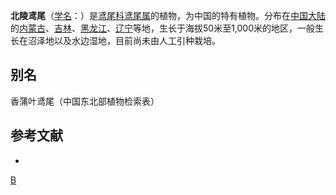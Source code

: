 {{Speciesbox 
| genus = Iris
| species = typhifolia
| status = NE
| status_system = IUCN3.1
| authority = Kitagawa
}}

'''北陵鸢尾'''（[[学名|学名]]：{{lang|la|''Iris typhifolia''}}）是[[鸢尾科|鸢尾科]][[鸢尾属|鸢尾属]]的植物，为中国的特有植物。分布在[[中国大陆|中国大陆]]的[[内蒙古|内蒙古]]、[[吉林|吉林]]、[[黑龙江|黑龙江]]、[[辽宁|辽宁]]等地，生长于海拔50米至1,000米的地区，一般生长在沼泽地以及水边湿地，目前尚未由人工引种栽培。

== 别名 ==
香蒲叶鸢尾（中国东北部植物检索表）

== 参考文献 ==
<div class="references-small">
* {{cite web| url =http://www.bioinfo.cn/db05/KmzwSpecies.php?action=view&id=11423| title =北陵鸢尾| work =《中国高等植物数据库全库》| publisher =中国科学院微生物研究所| author =昆明植物研究所| accessdate =2009-02-24| deadurl =yes| archiveurl =https://web.archive.org/web/20160305033033/http://www.bioinfo.cn/db05/KmzwSpecies.php?action=view&id=11423| archivedate =2016-03-05}}
</div>
{{Taxonbar|from=Q10904095}}

[[Category:鸢尾属|B]]